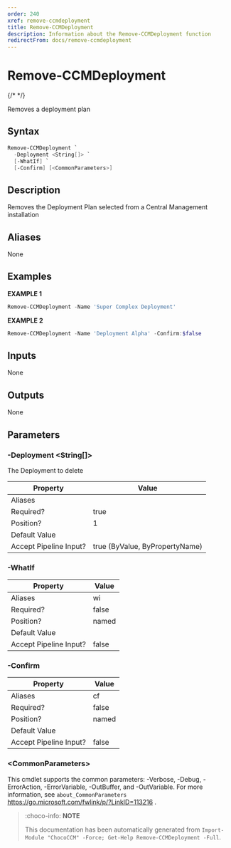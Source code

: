 ```yaml
---
order: 240
xref: remove-ccmdeployment
title: Remove-CCMDeployment
description: Information about the Remove-CCMDeployment function
redirectFrom: docs/remove-ccmdeployment
---
```


# Remove-CCMDeployment

{/* <!-- This documentation is automatically generated from /Remove-CCMDeployment.ps1 using GenerateDocs.ps1. Contributions are welcome at the original location(s). --> */}

Removes a deployment plan

## Syntax

~~~powershell
Remove-CCMDeployment `
  -Deployment <String[]> `
  [-WhatIf] `
  [-Confirm] [<CommonParameters>]
~~~

## Description

Removes the Deployment Plan selected from a Central Management installation


## Aliases

None

## Examples

 **EXAMPLE 1**

~~~powershell
Remove-CCMDeployment -Name 'Super Complex Deployment'

~~~

**EXAMPLE 2**

~~~powershell
Remove-CCMDeployment -Name 'Deployment Alpha' -Confirm:$false

~~~

## Inputs

None

## Outputs

None

## Parameters

###  -Deployment &lt;String[]&gt;
The Deployment to  delete

Property               | Value
---------------------- | ------------------------------
Aliases                |
Required?              | true
Position?              | 1
Default Value          |
Accept Pipeline Input? | true (ByValue, ByPropertyName)

###  -WhatIf
Property               | Value
---------------------- | -----
Aliases                | wi
Required?              | false
Position?              | named
Default Value          |
Accept Pipeline Input? | false

###  -Confirm
Property               | Value
---------------------- | -----
Aliases                | cf
Required?              | false
Position?              | named
Default Value          |
Accept Pipeline Input? | false

### &lt;CommonParameters&gt;

This cmdlet supports the common parameters: -Verbose, -Debug, -ErrorAction, -ErrorVariable, -OutBuffer, and -OutVariable. For more information, see `about_CommonParameters` https://go.microsoft.com/fwlink/p/?LinkID=113216 .



<Xref title="Function Reference" value="chococcm-functions" />

> :choco-info: **NOTE**
>
> This documentation has been automatically generated from `Import-Module "ChocoCCM" -Force; Get-Help Remove-CCMDeployment -Full`.
